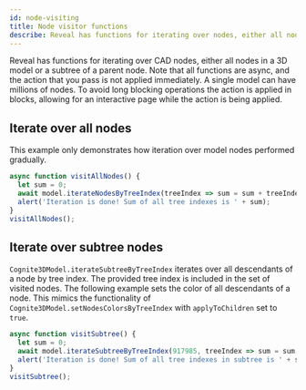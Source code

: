 ```yaml
---
id: node-visiting
title: Node visitor functions
describe: Reveal has functions for iterating over nodes, either all nodes in a 3D model or a subtree of a parent node.
---
```



Reveal has functions for iterating over CAD nodes, either all nodes in a 3D model or a subtree of a parent node.
Note that all functions are async, and the action that you pass is not applied immediately. A single model can
have millions of nodes. To avoid long blocking operations the action is applied in blocks, allowing for an
interactive page while the action is being applied.

<DemoWrapper name="Cognite3DViewerDemo" />

## Iterate over all nodes

This example only demonstrates how iteration over model nodes performed gradually.

```jsx runnable-3x
async function visitAllNodes() {
  let sum = 0;
  await model.iterateNodesByTreeIndex(treeIndex => sum = sum + treeIndex)
  alert('Iteration is done! Sum of all tree indexes is ' + sum);
}
visitAllNodes();
```

## Iterate over subtree nodes

`Cognite3DModel.iterateSubtreeByTreeIndex` iterates over all descendants of a node by tree index. The provided
tree index is included in the set of visited nodes. The following example sets the color of all descendants of
a node. This mimics the functionality of `Cognite3DModel.setNodesColorsByTreeIndex` with `applyToChildren`
set to `true`.

```jsx runnable-3x
async function visitSubtree() {
  let sum = 0;
  await model.iterateSubtreeByTreeIndex(917985, treeIndex => sum = sum + treeIndex);
  alert('Iteration is done! Sum of all tree indexes in subtree is ' + sum);
}
visitSubtree();
```

